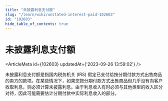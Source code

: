 ```yaml
---
title: "未披露利息支付额"
slug: "/learn/wiki/unstated-interest-paid-102603"
id: "102603"
hide_table_of_contents: true
---
```



# 未披露利息支付额

<ArticleMeta id={102603} updatedAt={'2023-09-26 13:59:02'} />
<div className='border-solid border-b border-t-0 my-4 border-[var(--ifm-color-gray-300)]' />

未披露利息支付额是指国内税务机关 (IRS) 假定已支付给按分期付款方式出售商品的卖方的款项。在某些情况下，如果您按分期付款方式出售商品但几乎没有向客户收取利息，则必须计算未披露利息。由于利息收入有时必须与其他类型的收入区分对待，因此可能需要估计分期付款中实际利息收入的部分。

